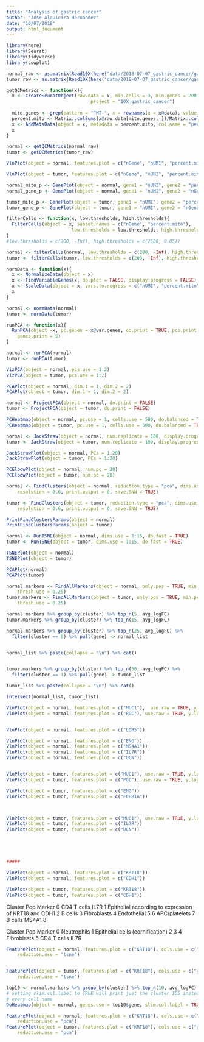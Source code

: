 ```yaml
---
title: "Analysis of gastric cancer"
author: "Jose Alquicira Hernandez"
date: "10/07/2018"
output: html_document
---
```


```r
library(here)
library(Seurat)
library(tidyverse)
library(cowplot)
```


```r
normal_raw <- as.matrix(Read10X(here("data/2018-07-07_gastric_cancer/gastric_cancer/Normal")))
tumor_raw <- as.matrix(Read10X(here("data/2018-07-07_gastric_cancer/gastric_cancer/Tumor")))
```


```r
getQCMetrics <- function(x){
  x <- CreateSeuratObject(raw.data = x, min.cells = 3, min.genes = 200, 
                               project = "10X_gastric_cancer")
  
  mito.genes <- grep(pattern = "^MT-", x = rownames(x = x@data), value = TRUE)
  percent.mito <- Matrix::colSums(x@raw.data[mito.genes, ])/Matrix::colSums(x@raw.data)
  x <- AddMetaData(object = x, metadata = percent.mito, col.name = "percent.mito")
  x
}
```


```r
normal <- getQCMetrics(normal_raw)
tumor <- getQCMetrics(tumor_raw)
```


```r
VlnPlot(object = normal, features.plot = c("nGene", "nUMI", "percent.mito"), nCol = 3)
```


```r
VlnPlot(object = tumor, features.plot = c("nGene", "nUMI", "percent.mito"), nCol = 3)
```


```r
normal_mito_p <- GenePlot(object = normal, gene1 = "nUMI", gene2 = "percent.mito")
normal_gene_p <- GenePlot(object = normal, gene1 = "nUMI", gene2 = "nGene")
```


```r
tumor_mito_p <- GenePlot(object = tumor, gene1 = "nUMI", gene2 = "percent.mito")
tumor_gene_p <- GenePlot(object = tumor, gene1 = "nUMI", gene2 = "nGene")
```


```r
filterCells <- function(x, low.thresholds, high.thresholds){
  FilterCells(object = x, subset.names = c("nGene", "percent.mito"), 
                        low.thresholds = low.thresholds, high.thresholds = high.thresholds)
}
#low.thresholds = c(200, -Inf), high.thresholds = c(2500, 0.05))
```

```r
normal <- filterCells(normal, low.thresholds = c(200, -Inf), high.thresholds = c(6000, 0.35))
tumor <- filterCells(tumor, low.thresholds = c(200, -Inf), high.thresholds = c(6000, 0.35))
```




```r
normData <- function(x){
  x <- NormalizeData(object = x)
  x <- FindVariableGenes(x, do.plot = FALSE, display.progress = FALSE)
  x <- ScaleData(object = x, vars.to.regress = c("nUMI", "percent.mito"))
  x
}
```

```r
normal <- normData(normal)
tumor <- normData(tumor)
```


```r
runPCA <- function(x){
  RunPCA(object =x, pc.genes = x@var.genes, do.print = TRUE, pcs.print = 1:5, 
    genes.print = 5)
}
```


```r
normal <- runPCA(normal)
tumor <- runPCA(tumor)
```


```r
VizPCA(object = normal, pcs.use = 1:2)
VizPCA(object = tumor, pcs.use = 1:2)

```

```r
PCAPlot(object = normal, dim.1 = 1, dim.2 = 2)
PCAPlot(object = tumor, dim.1 = 1, dim.2 = 2)

```

```r
normal <- ProjectPCA(object = normal, do.print = FALSE)
tumor <- ProjectPCA(object = tumor, do.print = FALSE)
```


```r
PCHeatmap(object = normal, pc.use = 1, cells.use = 500, do.balanced = TRUE, label.columns = FALSE)
PCHeatmap(object = tumor, pc.use = 1, cells.use = 500, do.balanced = TRUE, label.columns = FALSE)
```

```r
normal <- JackStraw(object = normal, num.replicate = 100, display.progress = FALSE)
tumor <- JackStraw(object = tumor, num.replicate = 100, display.progress = FALSE)

```


```r
JackStrawPlot(object = normal, PCs = 1:20)
JackStrawPlot(object = tumor, PCs = 1:20)
```

```r
PCElbowPlot(object = normal, num.pc = 20)
PCElbowPlot(object = tumor, num.pc = 20)

```

```r
normal <- FindClusters(object = normal, reduction.type = "pca", dims.use = 1:15, 
    resolution = 0.6, print.output = 0, save.SNN = TRUE)

tumor <- FindClusters(object = tumor, reduction.type = "pca", dims.use = 1:15, 
    resolution = 0.6, print.output = 0, save.SNN = TRUE)
```


```r
PrintFindClustersParams(object = normal)
PrintFindClustersParams(object = tumor)

```

```r
normal <- RunTSNE(object = normal, dims.use = 1:15, do.fast = TRUE)
tumor <- RunTSNE(object = tumor, dims.use = 1:15, do.fast = TRUE)
```

```r
TSNEPlot(object = normal)
TSNEPlot(object = tumor)

```


```r
PCAPlot(normal)
PCAPlot(tumor)
```

```r
normal.markers <- FindAllMarkers(object = normal, only.pos = TRUE, min.pct = 0.25, 
    thresh.use = 0.25)
tumor.markers <- FindAllMarkers(object = tumor, only.pos = TRUE, min.pct = 0.25, 
    thresh.use = 0.25)
```

```r
normal.markers %>% group_by(cluster) %>% top_n(5, avg_logFC)
tumor.markers %>% group_by(cluster) %>% top_n(15, avg_logFC) 

```


```r
normal.markers %>% group_by(cluster) %>% top_n(25, avg_logFC) %>% 
  filter(cluster == 8) %>% pull(gene) -> normal_list


normal_list %>% paste(collapse = "\n") %>% cat()


tumor.markers %>% group_by(cluster) %>% top_n(50, avg_logFC) %>% 
  filter(cluster == 1) %>% pull(gene) -> tumor_list

tumor_list %>% paste(collapse = "\n") %>% cat()

intersect(normal_list, tumor_list)

```


```r
VlnPlot(object = normal, features.plot = c("MUC1"),  use.raw = TRUE, y.log = TRUE)
VlnPlot(object = normal, features.plot = c("PGC"), use.raw = TRUE, y.log = TRUE)


VlnPlot(object = normal, features.plot = c("LGR5"))

VlnPlot(object = normal, features.plot = c("ENG"))
VlnPlot(object = normal, features.plot = c("MS4A1"))
VlnPlot(object = normal, features.plot = c("IL7R"))
VlnPlot(object = normal, features.plot = c("DCN"))


VlnPlot(object = tumor, features.plot = c("MUC1"), use.raw = TRUE, y.log = TRUE)
VlnPlot(object = tumor, features.plot = c("PGC"), use.raw = TRUE, y.log = TRUE)

VlnPlot(object = tumor, features.plot = c("ENG"))
VlnPlot(object = tumor, features.plot = c("FCER1A"))



VlnPlot(object = tumor, features.plot = c("MUC1"), use.raw = TRUE, y.log = TRUE)
VlnPlot(object = tumor, features.plot = c("IL7R"))
VlnPlot(object = tumor, features.plot = c("DCN"))





#####

VlnPlot(object = normal, features.plot = c("KRT18"))
VlnPlot(object = normal, features.plot = c("CDH1"))

VlnPlot(object = tumor, features.plot = c("KRT18"))
VlnPlot(object = tumor, features.plot = c("CDH1"))

```



Cluster Pop Marker
0 CD4 T cells IL7R
1 Epithelial according to expression of KRT18 and CDH1
2 B cells
3 Fibroblasts 
4 Endothelial
5
6 APC/platelets
7 B cells MS4A1
8


Cluster Pop Marker
0 Neutrophils
1 Epithelial cells (cornification)
2 
3
4 Fibroblasts
5 CD4 T cells IL7R





```r
FeaturePlot(object = normal, features.plot = c("KRT18"), cols.use = c("grey", "blue"), 
    reduction.use = "tsne")


FeaturePlot(object = tumor, features.plot = c("KRT18"), cols.use = c("grey", "blue"), 
    reduction.use = "tsne")
```

```r
top10 <- normal.markers %>% group_by(cluster) %>% top_n(10, avg_logFC)
# setting slim.col.label to TRUE will print just the cluster IDS instead of
# every cell name
DoHeatmap(object = normal, genes.use = top10$gene, slim.col.label = TRUE, remove.key = TRUE)
```





```r
FeaturePlot(object = normal, features.plot = c("KRT18"), cols.use = c("grey", "blue"), 
    reduction.use = "pca")
FeaturePlot(object = tumor, features.plot = c("KRT18"), cols.use = c("grey", "blue"), 
    reduction.use = "pca")
```

